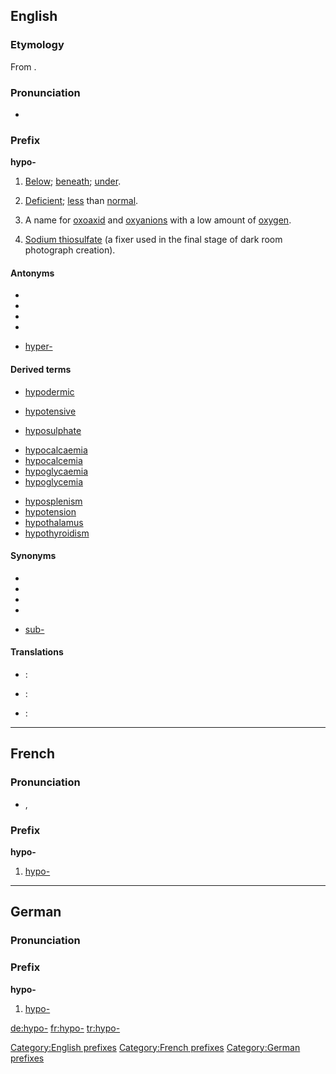 ==English==

===Etymology===
From {{AGr.}} {{term|sc=polytonic||tr=hypó||[[under-]], below|lang=grc}}.

===Pronunciation===
* {{a|RP}} {{IPA|/ˈhaɪpəʊ—/}}

===Prefix===
'''hypo-'''

# {{anatomy}} [[below|Below]]; [[beneath]]; [[under]].
# {{medicine}} [[deficient|Deficient]]; [[less]] than [[normal]].
# {{rfv-sense}} {{chemistry}} A name for [[oxoaxid]] and [[oxyanion]]s with a low amount of [[oxygen]].
# {{rfv-sense}} {{photography}} [[sodium thiosulfate|Sodium thiosulfate]] (a fixer used in the final stage of dark room photograph creation).

====Antonyms====
* {{sense|Anatomical sense}}
* {{sense|Medical sense}}
* {{sense|Chemical sense}}
* {{sense|Photographic sense}}
* {{sense|'''Antonyms to be categorised'''}} [[hyper-]]

====Derived terms====
{{rel-top3|Terms derived from the ''hypo-'' prefix in the anatomical sense}}
* [[hypodermic]]
{{rel-mid3}}
{{rel-mid3}}
{{rel-bottom3}}
{{rel-top3|Terms derived from the ''hypo-'' prefix in the medical sense}}
{{rel-mid3}}
{{rel-mid3}}
* [[hypotensive]]
{{rel-bottom3}}
{{rel-top3|Terms derived from the ''hypo-'' prefix in the chemical sense}}
{{rel-mid3}}
{{rel-mid3}}
* [[hyposulphate]]
{{rel-bottom3}}
{{rel-top3|Terms derived from the ''hypo-'' prefix in the photographic sense}}
{{rel-mid3}}
{{rel-mid3}}
{{rel-bottom3}}
{{rel-top|''Derived terms to be categorised''}}
* [[hypocalcaemia]]
* [[hypocalcemia]]
* [[hypoglycaemia]]
* [[hypoglycemia]]
{{rel-mid}}
* [[hyposplenism]]
* [[hypotension]]
* [[hypothalamus]]
* [[hypothyroidism]]
{{rel-bottom}}

====Synonyms====
* {{sense|Anatomical sense}}
* {{sense|Medical sense}}
* {{sense|Chemical sense}}
* {{sense|Photographic sense}}
* {{sense|'''Antonyms to be categorised'''}} [[sub-]] {{i|Latinate}}

====Translations====
{{trans-top|Anatomical sense}}
{{trans-mid}}
{{trans-bottom}}

{{trans-top|Medical sense}}
{{trans-mid}}
{{trans-bottom}}

{{trans-top|Chemical sense}}
{{trans-mid}}
{{trans-bottom}}

{{trans-top|Photographic sense}}
{{trans-mid}}
{{trans-bottom}}

{{checktrans-top}}
* {{ttbc|German}}: {{t|de|hypo-}}
* {{ttbc|French}}: {{t|fr|hypo-}}
{{checktrans-mid}}
* {{ttbc|Italian}}: {{t|it|ipo-}}
{{checktrans-bottom}}

[[Category:English prefixes]]

----

==French==

===Pronunciation===
* {{IPA|i.pɔ}}, {{SAMPA|i.pO}}

===Prefix===
'''hypo-'''

# [[hypo-#English|hypo-]]

[[Category:French prefixes]]

----

==German==

===Pronunciation===
{{rfp|lang=de}}

===Prefix===
'''hypo-'''

# [[hypo-#English|hypo-]]

[[Category:German prefixes]]

[[de:hypo-]]
[[fr:hypo-]]
[[tr:hypo-]]